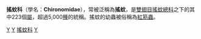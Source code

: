 {{Automatic Taxobox
| taxon = Chironomidae
| image = Chironomus plumosus01.jpg
| image_caption = ''Chironomus plumosus''
| authority = Erichson, 1841
| subdivision_ranks = 屬
| subdivision = 
共223個
}}

'''搖蚊科'''（學名：'''Chironomidae'''），常被泛稱為'''搖蚊'''，是[[雙翅目|雙翅目]][[搖蚊總科|搖蚊總科]]之下的其中223個[[屬|屬]]，超過5,000[[種|種]]的統稱。搖蚊的幼蟲被俗稱為[[紅筋蟲|紅筋蟲]]。

{{Authority control}}
{{Taxonbar|from=Q228145}}

[[Category:雙翅目|Y]]
[[Category:水生昆蟲|Y]]
[[Category:搖蚊科|]]
[[Category:_1841年描述的分类群|Y]]